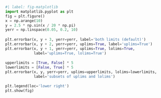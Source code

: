 <html>
    <head>
        <meta charset="utf-8">
        <title>matplotlib</title>
        <style>
            
body{
    font-family: "Helvetica Ssm 
　　 Book",HelveticaNeue,Helvetica,Arial,sans-serif;
    margin-left: 7.5%;
    margin-right: 7.5%;
    line-height: 1.4;
    }
    
table {
    margin: 2em 0;
    font-size: 0.9em;
    border: 1px solid #888888;
}

td{
    padding: 0.5em;
    }

img{
    width: 100%;
}
    

        </style>
    </head>
    <body>
        ```python
#| label: fig-matplotlib
import matplotlib.pyplot as plt
fig = plt.figure()
x = np.arange(10)
y = 2.5 * np.sin(x / 20 * np.pi)
yerr = np.linspace(0.05, 0.2, 10)

plt.errorbar(x, y + 3, yerr=yerr, label='both limits (default)')
plt.errorbar(x, y + 2, yerr=yerr, uplims=True, label='uplims=True')
plt.errorbar(x, y + 1, yerr=yerr, uplims=True, lolims=True,
             label='uplims=True, lolims=True')

upperlimits = [True, False] * 5
lowerlimits = [False, True] * 5
plt.errorbar(x, y, yerr=yerr, uplims=upperlimits, lolims=lowerlimits,
             label='subsets of uplims and lolims')

plt.legend(loc='lower right')
plt.show(fig)
```

    </body>
</html>
